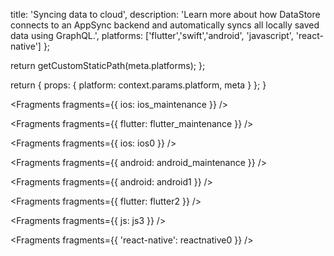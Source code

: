                   
  title: 'Syncing data to cloud',
  description: 'Learn more about how DataStore connects to an AppSync backend and automatically syncs all locally saved data using GraphQL.',
  platforms: ['flutter','swift','android', 'javascript', 'react-native']
};

  return getCustomStaticPath(meta.platforms);
};

  return {
    props: {
      platform: context.params.platform,
      meta
    }
  };
}
          



<Fragments fragments={{ ios: ios_maintenance }} />


<Fragments fragments={{ flutter: flutter_maintenance }} />


<Fragments fragments={{ ios: ios0 }} />


<Fragments fragments={{ android: android_maintenance }} />


<Fragments fragments={{ android: android1 }} />


<Fragments fragments={{ flutter: flutter2 }} />


<Fragments fragments={{ js: js3 }} />


<Fragments fragments={{ 'react-native': reactnative0 }} />
